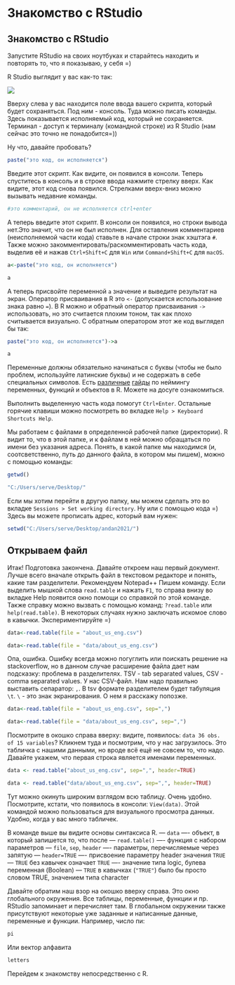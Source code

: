 # Знакомство с RStudio

## Знакомство с RStudio

Запустите RStudio на своих ноутбуках и старайтесь находить и повторять то, что я показываю, у себя =)

R Studio выглядит у вас как-то так:

![](https://pbs.twimg.com/media/E7w3SNEX0AAZPpx.png)

Вверху слева у вас находится поле ввода вашего скрипта, который будет сохраняться. 
Под ним - консоль. Туда можно писать команды. Здесь показывается исполняемый код, который не сохраняется. 
Терминал - доступ к терминалу (командной строке) из R Studio (нам сейчас это точно не понадобится=))

Ну что, давайте пробовать?

``` r
paste("это код, он исполняется")
```

Введите этот скрипт. Как видите, он появился в консоли. 
Теперь спуститесь в консоль и в строке ввода нажмите стрелку вверх. Как видите, этот код снова появился. Стрелками вверх-вниз можно вызывать недавние команды. 


``` r
#это комментарий, он не исполняется ctrl+enter
```

А теперь введите этот скрипт. В консоли он появился, но строки вывода нет.Это значит, что он не был исполнен. 
Для оставления комментариев (неисполняемой части кода) ставьте в начале строки знак хэштэга `#`. Также можно закомментировать/раскомментировать часть кода, выделив её и нажав `Ctrl+Shift+C` для `Win` или `Command+Shift+C` для `macOS`. 


``` r
a<-paste("это код, он исполняется")

a
```

А теперь присвойте переменной `a` значение и выведите результат на экран. 
Оператор присваивания в R это `<-` (допускается использование знака равно `=`). 
В R можно и обратный оператор присваивания `->` использовать, но это считается плохим тоном, так как плохо считывается визуально.
С обратным оператором этот же код выглядел бы так:


``` r
paste("это код, он исполняется")->a

a
```

Переменные должны обязательно начинаться с буквы (чтобы не было проблем, используйте латинские буквы) и не содержать в себе специальных символов. Есть [различные](http://adv-r.had.co.nz/Style.html) [гайды](https://google.github.io/styleguide/Rguide.html) по неймингу переменных, функций и объектов в R. Можете на досуге ознакомиться.

Выполнить выделенную часть кода помогут `Ctrl+Enter`. Остальные горячие клавиши можно посмотреть во вкладке `Help > Keyboard Shortcuts Help`.

Мы работаем с файлами в определенной рабочей папке (директории). R видит то, что в этой папке, и к файлам в ней можно обращаться по имени без указания адреса. Понять, в какой папке мы находимся (и, соотсветственно, путь до данного файла, в котором мы пишем), можно с помощью команды:

``` r
getwd()
```

```r
"C:/Users/serve/Desktop/"
```


Если мы хотим перейти в другую папку, мы можем сделать это во вкладке `Sessions > Set working directory`. Ну или с помощью кода =) Здесь вы можете прописать адрес, который вам нужен:

``` r
setwd("C:/Users/serve/Desktop/andan2021/")
```

## Открываем файл

Итак! Подготовка закончена. Давайте откроем наш первый документ.
Лучше всего вначале открыть файл в текстовом редакторе и понять, какие там разделители. Рекомендуем Notepad++
Пишем команду. Если выделить мышкой слова `read.table` и нажать `F1`, то справа внизу во вкладке Help появится окно помощи со справкой по этой команде. Также справку можно вызвать с помощью команд: `?read.table` или  `help(read.table)`. В некоторых случаях нужно заключать искомое слово в кавычки. Экспериментируйте =)

``` r
data<-read.table(file = "about_us_eng.csv")
```

``` r
data<-read.table(file = "data/about_us_eng.csv")
```


 Опа, ошибка. Ошибку всегда можно погуглить или поискать решение на stackoverflow, но в данном случае расширение файла дает нам подсказку: проблема в разделителях. TSV - tab separated values, CSV - comma separated values. У нас CSV-файл.
Нам надо правильно выставить сепаратор: `,`. В tsv формате разделителем будет табуляция `\t`. `\` - это знак экранирования. О нем я расскажу попозже.  
 
``` r
data<-read.table(file = "about_us_eng.csv", sep=",") 
```

``` r
data<-read.table(file = "data/about_us_eng.csv", sep=",") 
```

Посмотрите в окошко справа вверху: видите, появилось: `data 36 obs. of 15 variables`? Кликнем туда и посмотрим, что у нас загрузилось. 
Это табличка с нашими данными, но вроде всё ещё не совсем то, что надо. Давайте укажем, что первая строка является именами переменных.

``` r
data <- read.table("about_us_eng.csv", sep=",", header=TRUE) 
```

``` r
data <- read.table("data/about_us_eng.csv", sep=",", header=TRUE) 
```


Тут можно окинуть широким взглядом всю таблицу. Очень удобно. Посмотрите, кстати, что появилось в консоли: `View(data)`. Этой командой можно пользоваться для визуального просмотра данных. Удобно, когда у вас много табличек. 

В команде выше вы видите основы синтаксиса R. 
--- `data` ---- объект, в который запишется то, что после
--- `read.table()` ---- функция с набором параметров
--- `file`, `sep`, `header` ---- параметры, перечисляемые через запятую
--- `header=TRUE` ---- присвоение параметру header значения `TRUE`
--- `TRUE` без кавычек означает `TRUE` ---- значение типа logic, булева переменная (Boolean)
--- `TRUE` в кавычках (`"TRUE"`) было бы просто словом TRUE, значением типа character

Давайте обратим наш взор на окошко вверху справа. Это окно глобального окружения. Все таблицы, переменные, функции и пр. RStudio запоминает и перечисляет там. В глобальном окружении также присутствуют некоторые уже заданные и написанные данные, переменные и функции. Например, число пи:

``` r
pi
```

Или вектор алфавита

```r
letters
```

Перейдем к знакомству непосредственно с R.


